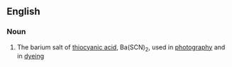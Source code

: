 ==English==

===Noun===
{{en-noun|head=[[barium]] [[thiocyanate]]|-}}

# {{lb|en|inorganic compound}} The barium salt of [[thiocyanic acid]], Ba(SCN)<sub>2</sub>, used in [[photography]] and in [[dyeing]]